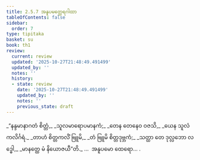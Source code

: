 ```yaml
---
title: 2.5.7 အနူပမတ္ထေရဂါထာ
tableOfContents: false
sidebar:
  order: 7
type: tipitaka
basket: su
book: th1
review:
  current: review
  updated: '2025-10-27T21:48:49.491499'
  updated_by: ''
  notes: ''
  history:
  - state: review
    date: '2025-10-27T21:48:49.491499'
    updated_by: ''
    notes: ''
    previous_state: draft
---
```



<ReviewStatus review={frontmatter.review} showDetails={true} />

<HypothesisAnnotation frontmatter={frontmatter} />

<DynamicBreadcrumb />

<Division number="213" book="th1" e="ch" v="19" p="261">

<Paragraph number="420" type="verses" book="th1">
_“နန္ဒမာနာဂတံ စိတ္တံ,_  
_သူလမာရောပမာနကံ;_  
_တေန တေနေဝ ဝဇသိ,_  
_ယေန သူလံ ကလိင်္ဂရံ._  

</Paragraph>

</Division>
<Division number="214" book="th1" e="ch" v="19" p="261">

<Paragraph number="421" type="verses" book="th1">
_တာဟံ စိတ္တကလိံ ဗြူမိ,_  
_တံ ဗြူမိ စိတ္တဒုဗ္ဘကံ;_  
_သတ္ထာ တေ ဒုလ္လဘော လဒ္ဓေါ,_  
_မာနတ္ထေ မံ နိယောဇယီ”တိ._  


</Paragraph>
</Division>

<Paragraph number="422" type="center" book="th1">
…  အနူပမော ထေရော… .
</Paragraph>